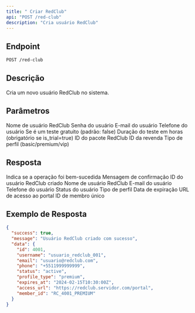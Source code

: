 ```yaml
---
title: " Criar RedClub"
api: "POST /red-club"
description: "Cria usuário RedClub"
---
```


## Endpoint

<CodeGroup>

```bash Requisição
POST /red-club
```

</CodeGroup>

## Descrição

Cria um novo usuário RedClub no sistema.

## Parâmetros

<ParamField body="username" type="string" required>
  Nome de usuário RedClub
</ParamField>

<ParamField body="password" type="string" required>
  Senha do usuário
</ParamField>

<ParamField body="email" type="string" required>
  E-mail do usuário
</ParamField>

<ParamField body="phone" type="string">
  Telefone do usuário
</ParamField>

<ParamField body="is_trial" type="boolean">
  Se é um teste gratuito (padrão: false)
</ParamField>

<ParamField body="trial_duration" type="integer">
  Duração do teste em horas (obrigatório se is_trial=true)
</ParamField>

<ParamField body="package_id" type="integer" required>
  ID do pacote RedClub
</ParamField>

<ParamField body="resale_id" type="integer" required>
  ID da revenda
</ParamField>

<ParamField body="profile_type" type="string">
  Tipo de perfil (basic/premium/vip)
</ParamField>

## Resposta

<ResponseField name="success" type="boolean">
  Indica se a operação foi bem-sucedida
</ResponseField>

<ResponseField name="message" type="string">
  Mensagem de confirmação
</ResponseField>

<ResponseField name="data" type="object">
  <Expandable title="properties">
    <ResponseField name="id" type="integer">
      ID do usuário RedClub criado
    </ResponseField>
    <ResponseField name="username" type="string">
      Nome de usuário RedClub
    </ResponseField>
    <ResponseField name="email" type="string">
      E-mail do usuário
    </ResponseField>
    <ResponseField name="phone" type="string">
      Telefone do usuário
    </ResponseField>
    <ResponseField name="status" type="string">
      Status do usuário
    </ResponseField>
    <ResponseField name="profile_type" type="string">
      Tipo de perfil
    </ResponseField>
    <ResponseField name="expires_at" type="string">
      Data de expiração
    </ResponseField>
    <ResponseField name="access_url" type="string">
      URL de acesso ao portal
    </ResponseField>
    <ResponseField name="member_id" type="string">
      ID de membro único
    </ResponseField>
  </Expandable>
</ResponseField>

## Exemplo de Resposta

```json
{
  "success": true,
  "message": "Usuário RedClub criado com sucesso",
  "data": {
    "id": 4001,
    "username": "usuario_redclub_001",
    "email": "usuario@redclub.com",
    "phone": "+5511999999999",
    "status": "active",
    "profile_type": "premium",
    "expires_at": "2024-02-15T10:30:00Z",
    "access_url": "https://redclub.servidor.com/portal",
    "member_id": "RC_4001_PREMIUM"
  }
}
```
